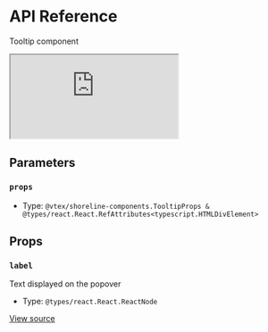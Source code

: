 # API Reference

Tooltip component

<iframe src="https://620e870c28c4ae003a705d42-diqxwmqmle.chromatic.com/?path=/story/components-tooltip--play&full=1&shortcuts=false&singleStory=true" 
        style={{"width":"100%","height":600,"border":0,"borderRadius":4}}></iframe>

## Parameters

### `props`

- Type: `@vtex/shoreline-components.TooltipProps & @types/react.React.RefAttributes<typescript.HTMLDivElement>`

## Props

### `label`

Text displayed on the popover

- Type: `@types/react.React.ReactNode`

[View source](https://github.com/vtex/shoreline/blob/222f7e794/packages/components/src/tooltip/tooltip.tsx#L19)
